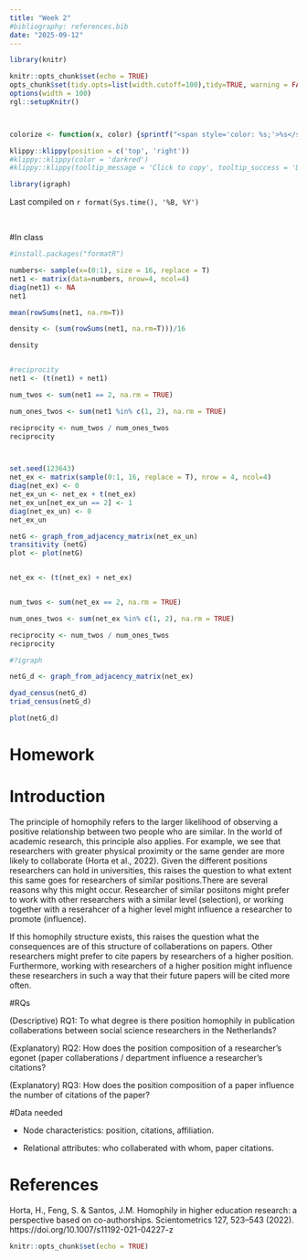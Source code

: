 ```yaml
---
title: "Week 2"
#bibliography: references.bib
date: "2025-09-12"
---
```


```r
library(knitr)

knitr::opts_chunk$set(echo = TRUE)
opts_chunk$set(tidy.opts=list(width.cutoff=100),tidy=TRUE, warning = FALSE, message = FALSE,comment = "#>", cache=TRUE, class.source=c("test"), class.output=c("test2"))
options(width = 100)
rgl::setupKnitr()



colorize <- function(x, color) {sprintf("<span style='color: %s;'>%s</span>", color, x) }

```

```r
klippy::klippy(position = c('top', 'right'))
#klippy::klippy(color = 'darkred')
#klippy::klippy(tooltip_message = 'Click to copy', tooltip_success = 'Done')
```

```r
library(igraph)
```


Last compiled on `r format(Sys.time(), '%B, %Y')`

<br>

#In class

```r
#install.packages("formatR")

numbers<- sample(x=(0:1), size = 16, replace = T)
net1 <- matrix(data=numbers, nrow=4, ncol=4)
diag(net1) <- NA
net1

mean(rowSums(net1, na.rm=T))

density <- (sum(rowSums(net1, na.rm=T)))/16

density


#reciprocity
net1 <- (t(net1) + net1)

num_twos <- sum(net1 == 2, na.rm = TRUE)

num_ones_twos <- sum(net1 %in% c(1, 2), na.rm = TRUE)

reciprocity <- num_twos / num_ones_twos
reciprocity



set.seed(123643)
net_ex <- matrix(sample(0:1, 16, replace = T), nrow = 4, ncol=4)
diag(net_ex) <- 0
net_ex_un <- net_ex + t(net_ex)
net_ex_un[net_ex_un == 2] <- 1
diag(net_ex_un) <- 0
net_ex_un

netG <- graph_from_adjacency_matrix(net_ex_un)
transitivity (netG)
plot <- plot(netG)


net_ex <- (t(net_ex) + net_ex)


num_twos <- sum(net_ex == 2, na.rm = TRUE)

num_ones_twos <- sum(net_ex %in% c(1, 2), na.rm = TRUE)

reciprocity <- num_twos / num_ones_twos
reciprocity

```


```r
#?igraph

netG_d <- graph_from_adjacency_matrix(net_ex)

dyad_census(netG_d)
triad_census(netG_d)

plot(netG_d)
```


# Homework

# Introduction
The principle of homophily refers to the larger likelihood of observing a positive relationship between two people who are similar. In the world of academic research, this principle also applies. For example, we see that researchers with greater physical proximity or the same gender are more likely to collaborate (Horta et al., 2022). Given the different positions researchers can hold in universities, this raises the question to what extent this same goes for researchers of similar positions.There are several reasons why this might occur. Researcher of similar posiitons might prefer to work with other researchers with a similar level (selection), or working together with a reserahcer of a higher level might influence a researcher to promote (influence). 

If this homophily structure exists, this raises the question what the consequences are of this structure of collaberations on papers. Other researchers might prefer to cite papers by researchers of a higher position. Furthermore, working with researchers of a higher position might influence these researchers in such a way that their future papers will be cited more often. 


#RQs

(Descriptive) RQ1: To what degree is there position homophily in publication collaberations between social science researchers in the Netherlands? 

(Explanatory) RQ2: How does the position composition of a researcher's egonet (paper collaberations / department influence a researcher's citations?

(Explanatory) RQ3: How does the position composition of a paper influence the number of citations of the paper?



#Data needed

- Node characteristics: position, citations, affiliation.

- Relational attributes: who collaberated with whom, paper citations.

# References
  
  Horta, H., Feng, S. & Santos, J.M. Homophily in higher education research: a perspective based on co-authorships. Scientometrics 127, 523–543 (2022). https://doi.org/10.1007/s11192-021-04227-z

```r
knitr::opts_chunk$set(echo = TRUE)
```



